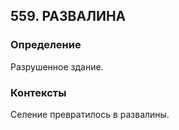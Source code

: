 ## 559. РАЗВАЛИНА
### Определение
Разрушенное здание.

### Контексты
Селение превратилось в развалины.

